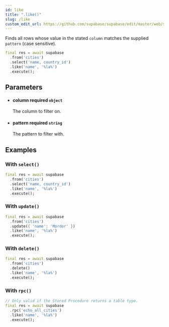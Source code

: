 ```yaml
---
id: like
title: ".like()"
slug: /like
custom_edit_url: https://github.com/supabase/supabase/edit/master/web/spec/supabase_dart_v1_ref.yml
---
```



Finds all rows whose value in the stated `column` matches the supplied `pattern` (case sensitive).


```dart
final res = await supabase
  .from('cities')
  .select('name, country_id')
  .like('name', '%la%')
  .execute();
```


## Parameters


<ul className="method-list-group">
  
<li className="method-list-item">
  <h4 className="method-list-item-label">
    <span className="method-list-item-label-name">
      column
    </span>
    <span className="method-list-item-label-badge required">
      required
    </span>
    <span className="method-list-item-validation">
      <code>object</code>
    </span>
  </h4>
  <div class="method-list-item-description">

The column to filter on.

  </div>
  
</li>


<li className="method-list-item">
  <h4 className="method-list-item-label">
    <span className="method-list-item-label-name">
      pattern
    </span>
    <span className="method-list-item-label-badge required">
      required
    </span>
    <span className="method-list-item-validation">
      <code>string</code>
    </span>
  </h4>
  <div class="method-list-item-description">

The pattern to filter with.

  </div>
  
</li>

</ul>














## Examples

### With `select()`



```dart
final res = await supabase
  .from('cities')
  .select('name, country_id')
  .like('name', '%la%')
  .execute();
```

### With `update()`



```dart
final res = await supabase
  .from('cities')
  .update({ 'name': 'Mordor' })
  .like('name', '%la%')
  .execute();
```

### With `delete()`



```dart
final res = await supabase
  .from('cities')
  .delete()
  .like('name', '%la%')
  .execute();
```

### With `rpc()`



```dart
// Only valid if the Stored Procedure returns a table type.
final res = await supabase
  .rpc('echo_all_cities')
  .like('name', '%la%')
  .execute();
```